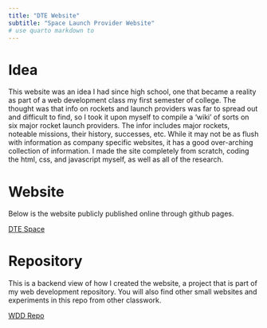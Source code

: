 ```yaml
---
title: "DTE Website"
subtitle: "Space Launch Provider Website"
# use quarto markdown to 
---
```


# Idea
This website was an idea I had since high school, one that became a reality as part of a web development class my first semester of college. The thought was that info on rockets and launch providers was far to spread out and difficult to find, so I took it upon myself to compile a 'wiki' of sorts on six major rocket launch providers. The infor includes major rockets, noteable missions, their history, successes, etc. While it may not be as flush with information as company specific websites, it has a good over-arching collection of information. I made the site completely from scratch, coding the html, css, and javascript myself, as well as all of the research. 

# Website

Below is the website publicly published online through github pages. 

[DTE Space](https://carboaluminate67.github.io/wdd130/space/)

# Repository

This is a backend view of how I created the website, a project that is part of my web development repository. You will also find other small websites and experiments in this repo from other classwork. 

[WDD Repo](https://github.com/CarboAluminate67/wdd130)
